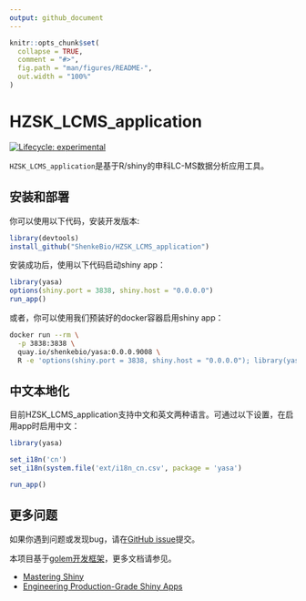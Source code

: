 ```yaml
---
output: github_document
---
```


<!-- README.md is generated from README.Rmd. Please edit that file -->

```r
knitr::opts_chunk$set(
  collapse = TRUE,
  comment = "#>",
  fig.path = "man/figures/README-",
  out.width = "100%"
)
```

# HZSK_LCMS_application

<!-- badges: start -->
[![Lifecycle: experimental](https://img.shields.io/badge/lifecycle-experimental-orange.svg)](https://lifecycle.r-lib.org/articles/stages.html#experimental)
<!-- badges: end -->

`HZSK_LCMS_application`是基于R/shiny的申科LC-MS数据分析应用工具。

## 安装和部署

你可以使用以下代码，安装开发版本:

``` r
library(devtools)
install_github("ShenkeBio/HZSK_LCMS_application")
```

安装成功后，使用以下代码启动shiny app：

``` r
library(yasa)
options(shiny.port = 3838, shiny.host = "0.0.0.0")
run_app()
```

或者，你可以使用我们预装好的docker容器启用shiny app：

``` bash
docker run --rm \
  -p 3838:3838 \
  quay.io/shenkebio/yasa:0.0.0.9008 \
  R -e 'options(shiny.port = 3838, shiny.host = "0.0.0.0"); library(yasa); run_app()'
```

## 中文本地化

目前HZSK_LCMS_application支持中文和英文两种语言。可通过以下设置，在启用app时启用中文：

``` r
library(yasa)

set_i18n('cn')
set_i18n(system.file('ext/i18n_cn.csv', package = 'yasa')

run_app()
```

## 更多问题

如果你遇到问题或发现bug，请在[GitHub issue](https://github.com/ShenkeBio/HZSK_LCMS_application/issues`)提交。

本项目基于[golem开发框架](https://golemverse.org/)，更多文档请参见。

- [Mastering Shiny](https://mastering-shiny.org/index.html)
- [Engineering Production-Grade Shiny Apps](https://engineering-shiny.org/index.html)
